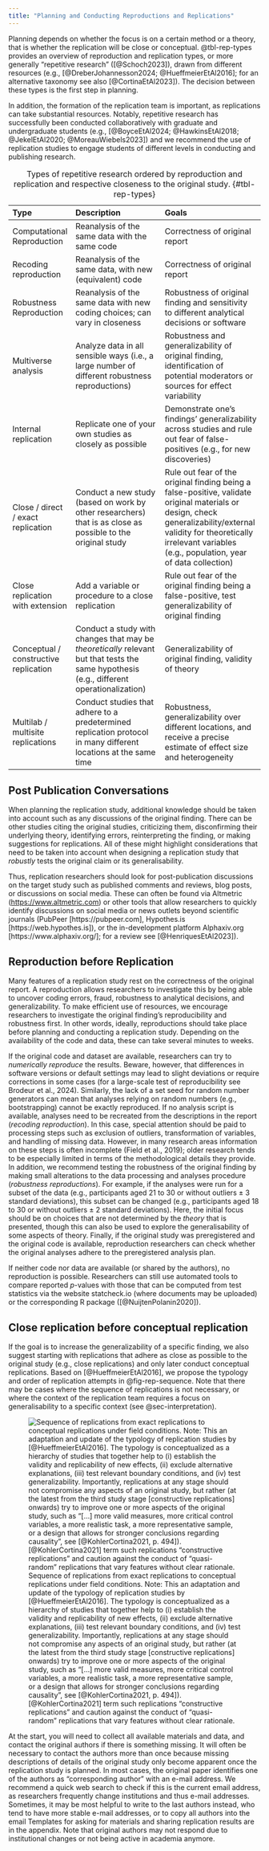 ```yaml
---
title: "Planning and Conducting Reproductions and Replications"
---
```


Planning depends on whether the focus is on a certain method or a theory, that is whether the replication will be close or conceptual. @tbl-rep-types provides an overview of reproduction and replication types, or more generally “repetitive research” ([@Schoch2023]), drawn from different resources (e.g., [@DreberJohannesson2024; @HueffmeierEtAl2016]; for an alternative taxonomy see also [@CortinaEtAl2023]). The decision between these types is the first step in planning.

In addition, the formation of the replication team is important, as replications can take substantial resources. Notably, repetitive research has successfully been conducted collaboratively with graduate and undergraduate students (e.g., [@BoyceEtAl2024; @HawkinsEtAl2018; @JekelEtAl2020; @MoreauWiebels2023]) and we recommend the use of replication studies to engage students of different levels in conducting and publishing research.

| Type | Description | Goals |
|:--------------|:---------------------------|:----------------------------|
| Computational Reproduction | Reanalysis of the same data with the same code | Correctness of original report |
| Recoding reproduction | Reanalysis of the same data, with new (equivalent) code | Correctness of original report |
| Robustness Reproduction | Reanalysis of the same data with new coding choices; can vary in closeness | Robustness of original finding and sensitivity to different analytical decisions or software |
| Multiverse analysis | Analyze data in all sensible ways (i.e., a large number of different robustness reproductions) | Robustness and generalizability of original finding, identification of potential moderators or sources for effect variability |
| Internal replication | Replicate one of your own studies as closely as possible | Demonstrate one’s findings’ generalizability across studies and rule out fear of false-positives (e.g., for new discoveries) |
| Close / direct / exact replication | Conduct a new study (based on work by other researchers) that is as close as possible to the original study | Rule out fear of the original finding being a false-positive, validate original materials or design, check generalizability/external validity for theoretically irrelevant variables (e.g., population, year of data collection) |
| Close replication with extension | Add a variable or procedure to a close replication | Rule out fear of the original finding being a false-positive, test generalizability of original finding |
| Conceptual / constructive replication | Conduct a study with changes that may be *theoretically* relevant but that tests the same hypothesis (e.g., different operationalization) | Generalizability of original finding, validity of theory |
| Multilab / multisite replications | Conduct studies that adhere to a predetermined replication protocol in many different locations at the same time | Robustness, generalizability over different locations, and receive a precise estimate of effect size and heterogeneity |

: Types of repetitive research ordered by reproduction and replication and respective closeness to the original study. {#tbl-rep-types}

## Post Publication Conversations {#sec-post-publication-conversations}

When planning the replication study, additional knowledge should be taken into account such as any discussions of the original finding. There can be other studies citing the original studies, criticizing them, disconfirming their underlying theory, identifying errors, reinterpreting the finding, or making suggestions for replications. All of these might highlight considerations that need to be taken into account when designing a replication study that *robustly* tests the original claim or its generalisability.

Thus, replication researchers should look for post-publication discussions on the target study such as published comments and reviews, blog posts, or discussions on social media. These can often be found via Altmetric (<https://www.altmetric.com>) or other tools that allow researchers to quickly identify discussions on social media or news outlets beyond scientific journals (PubPeer \[https://pubpeer.com\], Hypothes.is \[https://web.hypothes.is\]), or the in-development platform Alphaxiv.org \[https://www.alphaxiv.org/\]; for a review see [@HenriquesEtAl2023]).

## Reproduction before Replication {#sec-reproduction-before-replication}

Many features of a replication study rest on the correctness of the original report. A reproduction allows researchers to investigate this by being able to uncover coding errors, fraud, robustness to analytical decisions, and generalizability. To make efficient use of resources, we encourage researchers to investigate the original finding’s reproducibility and robustness first. In other words, ideally, reproductions should take place before planning and conducting a replication study. Depending on the availability of the code and data, these can take several minutes to weeks.

If the original code and dataset are available, researchers can try to *numerically reproduce* the results. Beware, however, that differences in software versions or default settings may lead to slight deviations or require corrections in some cases (for a large-scale test of reproducibility see Brodeur et al., 2024). Similarly, the lack of a set seed for random number generators can mean that analyses relying on random numbers (e.g., bootstrapping) cannot be exactly reproduced. If no analysis script is available, analyses need to be recreated from the descriptions in the report (*recoding reproduction*). In this case, special attention should be paid to processing steps such as exclusion of outliers, transformation of variables, and handling of missing data. However, in many research areas information on these steps is often incomplete (Field et al., 2019); older research tends to be especially limited in terms of the methodological details they provide. In addition, we recommend testing the robustness of the original finding by making small alterations to the data processing and analyses procedure (*robustness reproductions*). For example, if the analyses were run for a subset of the data (e.g., participants aged 21 to 30 or without outliers ± 3 standard deviations), this subset can be changed (e.g., participants aged 18 to 30 or without outliers ± 2 standard deviations). Here, the initial focus should be on choices that are not determined by the *theory* that is presented, though this can also be used to explore the generalisability of some aspects of theory. Finally, if the original study was preregistered and the original code is available, reproduction researchers can check whether the original analyses adhere to the preregistered analysis plan.

If neither code nor data are available (or shared by the authors), no reproduction is possible. Researchers can still use automated tools to compare reported *p*-values with those that can be computed from test statistics via the website statcheck.io (where documents may be uploaded) or the corresponding R package ([@NuijtenPolanin2020]).

## Close replication before conceptual replication {#sec-close-replication-before-conceptual-replication}

If the goal is to increase the generalizability of a specific finding, we also suggest starting with replications that adhere as close as possible to the original study (e.g., close replications) and only later conduct conceptual replications. Based on [@HueffmeierEtAl2016], we propose the typology and order of replication attempts in @fig-rep-sequence. Note that there may be cases where the sequence of replications is not necessary, or where the context of the replication team requires a focus on generalisability to a specific context (see @sec-interpretation).

![Sequence of replications from exact replications to conceptual replications under field conditions. Note: This an adaptation and update of the typology of replication studies by [@HueffmeierEtAl2016]. The typology is conceptualized as a hierarchy of studies that together help to (i) establish the validity and replicability of new effects, (ii) exclude alternative explanations, (iii) test relevant boundary conditions, and (iv) test generalizability. Importantly, replications at any stage should not compromise any aspects of an original study, but rather (at the latest from the third study stage \[constructive replications\] onwards) try to improve one or more aspects of the original study, such as “\[…\] more valid measures, more critical control variables, a more realistic task, a more representative sample, or a design that allows for stronger conclusions regarding causality”, see [@KohlerCortina2021, p. 494]). [@KohlerCortina2021] term such replications “constructive replications” and caution against the conduct of “quasi-random” replications that vary features without clear rationale.](img/BEG_Image_4.png){#fig-rep-sequence}

At the start, you will need to collect all available materials and data, and contact the original authors if there is something missing. It will often be necessary to contact the authors more than once because missing descriptions of details of the original study only become apparent once the replication study is planned. In most cases, the original paper identifies one of the authors as “corresponding author” with an e-mail address. We recommend a quick web search to check if this is the current email address, as researchers frequently change institutions and thus e-mail addresses. Sometimes, it may be most helpful to write to the last authors instead, who tend to have more stable e-mail addresses, or to copy all authors into the email Templates for asking for materials and sharing replication results are in the appendix. Note that original authors may not respond due to institutional changes or not being active in academia anymore.
